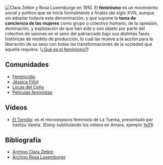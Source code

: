 {{header|1=Feminismo}}
[[File:clara-zetkin-rosa-luxemburgo.jpg|thumb|right|Clara Zetkin y Rosa Luxemburgo en 1910.]]
El '''feminismo''' es un movimiento social y político que se inicia formalmente a finales del siglo XVIII, aunque sin adoptar todavía esta denominación, y que supone la '''toma de conciencia de las mujeres''' como grupo o colectivo humano, de la opresión, dominación, y explotación de que han sido y son objeto por parte del colectivo de varones en el seno del patriarcado bajo sus distintas fases históricas de modelo de producción, lo cual las mueve a la acción para la liberación de su sexo con todas las transformaciones de la sociedad que aquella requiera. ([http://www.mujeresenred.net/spip.php?article1308 ¿Qué es el feminismo?])

== Comunidades ==

* [http://www.feminicidio.net Feminicidio]
* [http://www.jessicafillol.es Jéssica Fillol]
* [http://www.locasdelcoño.com Locas del Coño]
* [http://www.peliculasfeministas.com/inicio/ Películas feministas]

== Vídeos ==

* [https://wiki.15m.cc/wiki/El_Tornillo El Tornillo]: es el microespacio feminista de La Tuerka, presentado por Irantzu Varela. (Estoy subtitulando los vídeos en Amara, ejemplo [http://www.amara.org/en/videos/0a1fg2CMOurs/info/el-tornillo-1x01/ 1x01])

== Bibliografía ==

* [https://www.marxists.org/espanol/zetkin/ Archivo Clara Zetkin]
* [https://www.marxists.org/espanol/luxem/index.htm Archivo Rosa Luxemburgo]

{{footer}}


